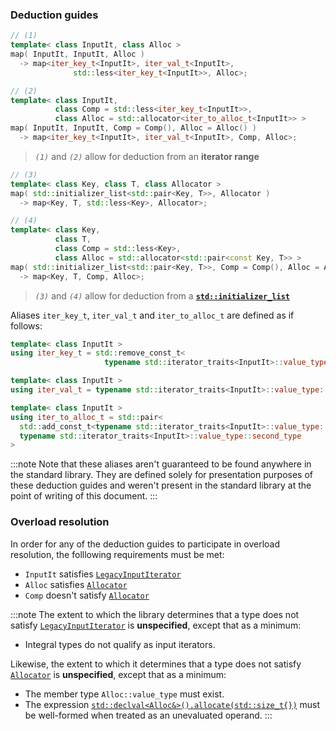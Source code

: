 ### Deduction guides
```cpp
// (1)
template< class InputIt, class Alloc >
map( InputIt, InputIt, Alloc )
  -> map<iter_key_t<InputIt>, iter_val_t<InputIt>,
              std::less<iter_key_t<InputIt>>, Alloc>;
```
```cpp
// (2)
template< class InputIt,
          class Comp = std::less<iter_key_t<InputIt>>,
          class Alloc = std::allocator<iter_to_alloc_t<InputIt>> >
map( InputIt, InputIt, Comp = Comp(), Alloc = Alloc() )
  -> map<iter_key_t<InputIt>, iter_val_t<InputIt>, Comp, Alloc>;
```
> *`(1)`* and *`(2)`* allow for deduction from an **iterator range**

```cpp
// (3)
template< class Key, class T, class Allocator >
map( std::initializer_list<std::pair<Key, T>>, Allocator )
  -> map<Key, T, std::less<Key>, Allocator>;
```
```cpp
// (4)
template< class Key,
          class T,
          class Comp = std::less<Key>,
          class Alloc = std::allocator<std::pair<const Key, T>> >
map( std::initializer_list<std::pair<Key, T>>, Comp = Comp(), Alloc = Alloc() )
  -> map<Key, T, Comp, Alloc>;
```
> *`(3)`* and *`(4)`* allow for deduction from a [**`std::initializer_list`**](#)


Aliases `iter_key_t`, `iter_val_t` and `iter_to_alloc_t` are defined as if follows:
```cpp
template< class InputIt >
using iter_key_t = std::remove_const_t<
                     typename std::iterator_traits<InputIt>::value_type::first_type>;
```
```cpp
template< class InputIt >
using iter_val_t = typename std::iterator_traits<InputIt>::value_type::second_type;
```
```cpp
template< class InputIt >
using iter_to_alloc_t = std::pair<
  std::add_const_t<typename std::iterator_traits<InputIt>::value_type::first_type>,
  typename std::iterator_traits<InputIt>::value_type::second_type
>
```

:::note
Note that these aliases aren't guaranteed to be found anywhere in the standard library. 
They are defined solely for presentation purposes of these deduction guides and weren't
present in the standard library at the point of writing of this document.
:::

### Overload resolution
In order for any of the deduction guides to participate in overload resolution, 
the folllowing requirements must be met:
 - `InputIt` satisfies [`LegacyInputIterator`](#)
 - `Alloc` satisfies [`Allocator`](#)
 - `Comp` doesn't satisfy [`Allocator`](#)

:::note
The extent to which the library determines that a type does not satisfy [`LegacyInputIterator`](#) is **unspecified**,
except that as a minimum:
 - Integral types do not qualify as input iterators. 

Likewise, the extent to which it determines that a type does not satisfy [`Allocator`](#) is **unspecified**,
except that as a minimum:
 - The member type `Alloc::value_type` must exist.
 - The expression [`std::declval<Alloc&>().allocate(std::size_t{})`](#) must be well-formed when treated as an unevaluated operand.
:::